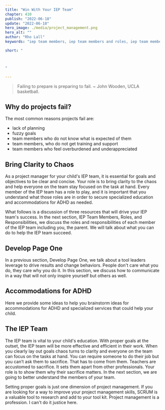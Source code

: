 ```yaml
---
title: "Win With Your IEP Team"
chapter: 410
publish: "2022-06-18"
update: "2022-06-18"
hero_image: ./media/project_management.png 
hero_alt: ""
author: "Rho Lall"
keywords: "iep team members, iep team members and roles, iep team members roles and responsibilities, accomodations for adhd, scrum in schools, accomodations for students with adhd, accommodations for adhd elementary students"

short: "



"

---
```


>Failing to prepare is preparing to fail. ~ John Wooden, UCLA basketball.

## Why do projects fail?

The most common reasons projects fail are:
- lack of planning
- fuzzy goals
- team members who do not know what is expected of them
- team members, who do not get training and support
- team members who feel overburdened and underappreciated

## Bring Clarity to Chaos

As a project manager for your child's IEP team, it is essential for goals and objectives to be clear and concise. Your role is to bring clarity to the chaos and help everyone on the team stay focused on the task at hand. Every member of the IEP team has a role to play, and it is important that you understand what those roles are in order to secure specialized education and accommodations for ADHD as needed. 

What follows is a discussion of three resources that will drive your IEP team's success. In the next section, IEP Team Members, Roles, and Responsibilities, we discuss the roles and responsibilities of each member of the IEP team including you, the parent. We will talk about what you can do to help the IEP team succeed. 

## Develop Page One

In a previous section, Develop Page One, we talk about a tool leaders leverage to drive results and change behaviors. People don't care what you do, they care why you do it. In this section, we discuss how to communicate in a way that will not only inspire yourself but others as well.

## Accommodations for ADHD

Here we provide some ideas to help you brainstorm ideas for accommodations for ADHD and specialized services that could help your child.

## The IEP Team

The IEP team is vital to your child's education. With proper goals at the outset, the IEP team will be more effective and efficient in their work. When you clearly lay out goals chaos turns to clarity and everyone on the team can focus on the tasks at hand. You can require someone to do their job but you can’t ask them to sacrifice. That has to come from them. Teachers are accustomed to sacrifice. It sets them apart from other professionals. Your role is to show them why their sacrifice matters. In the next section, we are going to better understand the members of your team.

Setting proper goals is just one dimension of project management. If you are looking for a way to improve your project management skills, SCRUM is a valuable tool to research and add to your tool kit. Project management is a profession. I can't do it justice here.